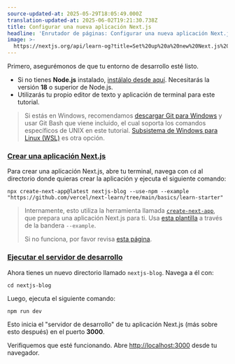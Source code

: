 ```yaml
---
source-updated-at: 2025-05-29T18:05:49.000Z
translation-updated-at: 2025-06-02T19:21:30.738Z
title: Configurar una nueva aplicación Next.js
headline: 'Enrutador de páginas: Configurar una nueva aplicación Next.js'
image: >-
  https://nextjs.org/api/learn-og?title=Set%20up%20a%20new%20Next.js%20app&amp;chapter=1
---
```


Primero, asegurémonos de que tu entorno de desarrollo esté listo.

*   Si no tienes **Node.js** instalado, [instálalo desde aquí](https://nodejs.org/en/). Necesitarás la versión **18** o superior de Node.js.
*   Utilizarás tu propio editor de texto y aplicación de terminal para este tutorial.

> Si estás en Windows, recomendamos [descargar Git para Windows](https://gitforwindows.org/) y usar Git Bash que viene incluido, el cual soporta los comandos específicos de UNIX en este tutorial. [Subsistema de Windows para Linux (WSL)](https://docs.microsoft.com/en-us/windows/wsl/install-win10) es otra opción.

### [Crear una aplicación Next.js](#create-a-nextjs-app)

Para crear una aplicación Next.js, abre tu terminal, navega con `cd` al directorio donde quieras crear la aplicación y ejecuta el siguiente comando:

```
npx create-next-app@latest nextjs-blog --use-npm --example "https://github.com/vercel/next-learn/tree/main/basics/learn-starter"
```

> Internamente, esto utiliza la herramienta llamada [`create-next-app`](/docs/api-reference/create-next-app), que prepara una aplicación Next.js para ti. Usa [esta plantilla](https://github.com/vercel/next-learn/tree/main/basics/learn-starter) a través de la bandera `--example`.
> 
> Si no funciona, por favor revisa [esta página](https://github.com/vercel/next-learn/blob/main/basics/errors/install.md).

### [Ejecutar el servidor de desarrollo](#run-the-development-server)

Ahora tienes un nuevo directorio llamado `nextjs-blog`. Navega a él con:

```
cd nextjs-blog
```

Luego, ejecuta el siguiente comando:

```
npm run dev
```

Esto inicia el "servidor de desarrollo" de tu aplicación Next.js (más sobre esto después) en el puerto **3000**.

Verifiquemos que esté funcionando. Abre [http://localhost:3000](http://localhost:3000) desde tu navegador.
